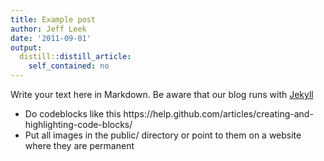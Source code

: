 ```yaml
---
title: Example post
author: Jeff Leek
date: '2011-09-01'
output:
  distill::distill_article:
    self_contained: no
---
```



Write your text here in Markdown. Be aware that our blog runs with [Jekyll](https://jekyllrb.com/)

* Do codeblocks like this https://help.github.com/articles/creating-and-highlighting-code-blocks/
* Put all images in the public/ directory or point to them on a website where they are permanent




